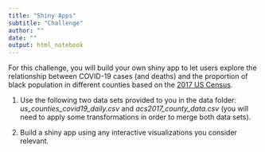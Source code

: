 ```yaml
---
title: "Shiny Apps"
subtitle: "Challenge"
author: ""
date: ""
output: html_notebook
---
```


For this challenge, you will build your own shiny app to let users explore the relationship between COVID-19 cases (and deaths) and the proportion of black population in different counties based on the [2017 US Census](https://www.kaggle.com/datasets/muonneutrino/us-census-demographic-data). 

1. Use the following two data sets provided to you in the data folder: *us_counties_covid19_daily.csv* and *acs2017_county_data.csv* (you will need to apply some transformations in order to merge both data sets).

2. Build a shiny app using any interactive visualizations you consider relevant.
